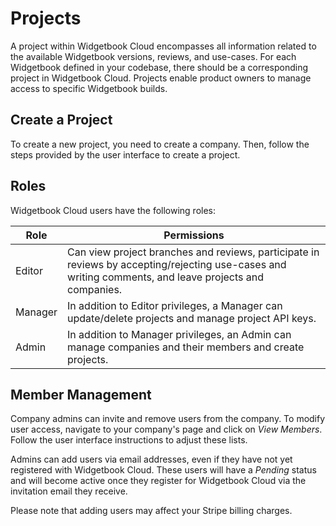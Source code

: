 # Projects

A project within Widgetbook Cloud encompasses all information related to the available Widgetbook versions, reviews, and use-cases. For each Widgetbook defined in your codebase, there should be a corresponding project in Widgetbook Cloud. Projects enable product owners to manage access to specific Widgetbook builds.

## Create a Project

To create a new project, you need to create a company.
Then, follow the steps provided by the user interface to create a project.

## Roles

Widgetbook Cloud users have the following roles:

| Role    | Permissions                                                                                                                                            |
|---------|--------------------------------------------------------------------------------------------------------------------------------------------------------|
| Editor  | Can view project branches and reviews, participate in reviews by accepting/rejecting use-cases and writing comments, and leave projects and companies. |
| Manager | In addition to Editor privileges, a Manager can update/delete projects and manage project API keys.                                                    |
| Admin   | In addition to Manager privileges, an Admin can manage companies and their members and create projects.                                                |

## Member Management

Company admins can invite and remove users from the company. To modify user access, navigate to your company's page and click on _View Members_. Follow the user interface instructions to adjust these lists.

Admins can add users via email addresses, even if they have not yet registered with Widgetbook Cloud. These users will have a _Pending_ status and will become active once they register for Widgetbook Cloud via the invitation email they receive.

Please note that adding users may affect your Stripe billing charges.
